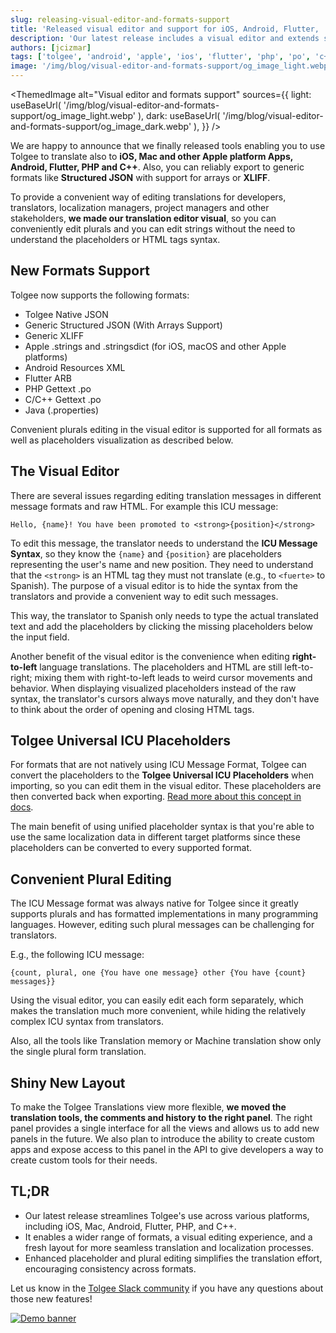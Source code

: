 ```yaml
---
slug: releasing-visual-editor-and-formats-support
title: 'Released visual editor and support for iOS, Android, Flutter, .po and more'
description: 'Our latest release includes a visual editor and extends support for various formats including iOS, Android, Flutter, .po and more'
authors: [jcizmar]
tags: ['tolgee', 'android', 'apple', 'ios', 'flutter', 'php', 'po', 'c++']
image: '/img/blog/visual-editor-and-formats-support/og_image_light.webp'
---
```



<ThemedImage
  alt="Visual editor and formats support"
  sources={{
    light: useBaseUrl(
      '/img/blog/visual-editor-and-formats-support/og_image_light.webp'
    ),
    dark: useBaseUrl(
      '/img/blog/visual-editor-and-formats-support/og_image_dark.webp'
    ),
  }}
/>

We are happy to announce that we finally released tools enabling you to use Tolgee to translate also to **iOS, Mac and other Apple platform Apps, Android, Flutter,
PHP and C++**. Also, you can reliably export to generic formats like **Structured JSON** with support for arrays or **XLIFF**.

To provide a convenient way of editing translations for developers, translators, localization managers, project managers and other stakeholders, **we
made our translation editor visual**, so you can conveniently edit plurals and you can edit strings without the need to understand the
placeholders or HTML tags syntax.

<!--truncate-->

## New Formats Support

Tolgee now supports the following formats:

- Tolgee Native JSON
- Generic Structured JSON (With Arrays Support)
- Generic XLIFF
- Apple .strings and .stringsdict (for iOS, macOS and other Apple platforms)
- Android Resources XML
- Flutter ARB
- PHP Gettext .po
- C/C++ Gettext .po
- Java (.properties)

Convenient plurals editing in the visual editor is supported for all formats as well as placeholders visualization as
described below.

## The Visual Editor

There are several issues regarding editing translation messages in different message formats and raw HTML. For
example this ICU message:

```
Hello, {name}! You have been promoted to <strong>{position}</strong>
```

To edit this message, the translator needs to understand the **ICU Message Syntax**, so they know the `{name}` and
`{position}` are placeholders representing the user's name and new position. They need to understand that the `<strong>` is
an HTML tag they must not translate (e.g., to `<fuerte>` to Spanish). The purpose of a visual editor is to hide the syntax
from the translators and provide a convenient way to edit such messages.


<ScreenshotWrapper
  src="/img/blog/visual-editor-and-formats-support/visual_editor.webp"
  alt="Visual editor"
/>

This way, the translator to Spanish only needs to type the actual translated text and add the placeholders by
clicking the missing placeholders below the input field.

Another benefit of the visual editor is the convenience when editing **right-to-left** language translations.
The placeholders and HTML are still left-to-right; mixing them with right-to-left leads to weird cursor movements and
behavior. When displaying visualized placeholders instead of the raw syntax, the translator's cursors always move
naturally, and they don't have to think about the order of opening and closing HTML tags.

## Tolgee Universal ICU Placeholders

For formats that are not natively using ICU Message Format, Tolgee can convert the placeholders to
the **Tolgee Universal ICU Placeholders** when importing, so you can edit them in the visual editor.
These placeholders are then converted back when exporting.
[Read more about this concept in docs](/platform/translation_process/tolgee_universal_icu_placeholders).

The main benefit of using unified placeholder syntax is that you're able to use the same localization data in different
target platforms since these placeholders can be converted to every supported format.

## Convenient Plural Editing

The ICU Message format was always native for Tolgee since it greatly supports plurals and has formatted
implementations in many programming languages. However, editing such plural messages can be challenging for translators.

E.g., the following ICU message:

```
{count, plural, one {You have one message} other {You have {count} messages}}
```

Using the visual editor, you can easily edit each form separately, which makes the translation much more convenient,
while hiding the relatively complex ICU syntax from translators.

<ScreenshotWrapper
  src="/img/blog/visual-editor-and-formats-support/editing_plural_tools.webp"
  alt="Editing plural"
/>

Also, all the tools like Translation memory or Machine translation show only the single plural form translation.

## Shiny New Layout

To make the Tolgee Translations view more flexible, **we moved the translation tools, the comments and history to the right panel**. The right panel provides a single interface for all the views and allows us to add
new panels in the future. We also plan to introduce the ability to create custom apps and expose access to this panel in
the API to give developers a way to create custom tools for their needs.

<ScreenshotWrapper
  src="/img/blog/visual-editor-and-formats-support/new_layout.webp"
  alt="New layout"
/>

## TL;DR

- Our latest release streamlines Tolgee's use across various platforms, including iOS, Mac, Android, Flutter, PHP, and C++.
- It enables a wider range of formats, a visual editing experience, and a fresh layout for more seamless translation and localization processes.
- Enhanced placeholder and plural editing simplifies the translation effort, encouraging consistency across formats.

Let us know in the [Tolgee Slack community](https://Tolg.ee/slack) if you have any questions about those new features!

[![Demo banner](/img/blog/blog-banners/banner-demo.webp)](https://calendly.com/tolgee/30min)
